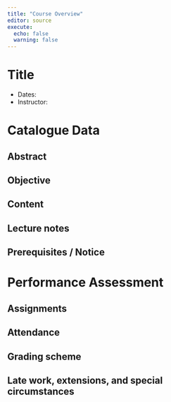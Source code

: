 ```yaml
---
title: "Course Overview"
editor: source
execute: 
  echo: false
  warning: false
---
```


# Title

-   Dates:
-   Instructor:

# Catalogue Data

## Abstract

## Objective

## Content

## Lecture notes

## Prerequisites / Notice

# Performance Assessment

## Assignments

## Attendance

## Grading scheme

## Late work, extensions, and special circumstances
